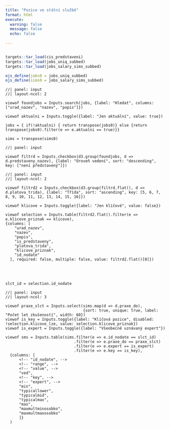 ```yaml
---
title: "Pozice ve státní službě"
format: html
execute: 
  warning: false
  message: false
  echo: false
  
---
```


```r
```

```r
targets::tar_load(cis_predstaveni)
targets::tar_load(jobs_uniq_subbed)
targets::tar_load(jobs_salary_sims_subbed)
```

```r
ojs_define(jobs0 = jobs_uniq_subbed)
ojs_define(sims0 = jobs_salary_sims_subbed)
```

```ojs
//| panel: input
//| layout-ncol: 2

viewof foundjobs = Inputs.search(jobs, {label: "Hledat", columns: ["urad_nazev", "nazev", "popis"]})

viewof aktualni = Inputs.toggle({label: "Jen aktuální", value: true})

```

```ojs
jobs = { if(!aktualni) { return transpose(jobs0)} else {return transpose(jobs0).filter(e => e.aktualni == true)}}
```


```ojs
sims = transpose(sims0)
```


```ojs
//| panel: input

viewof filtrd = Inputs.checkbox(d3.group(foundjobs, d => d.predstaveny_nazev), {label: "Úroveň vedení", sort: "descending", key: ["není představený"]})
```

```ojs
//| panel: input
//| layout-ncol: 2

viewof filtrd2 = Inputs.checkbox(d3.group(filtrd.flat(), d => d.platova_trida), {label: "Třída", sort: "ascending", key: [5, 6, 7, 8, 9, 10, 11, 12, 13, 14, 15, 16]})

viewof klicove = Inputs.toggle({label: "Jen klíčové", value: false})
```


```ojs

viewof selection = Inputs.table(filtrd2.flat().filter(e =>  e.klicove_priznak == klicove), 
{columns: [
    "urad_nazev",
    "nazev",
    "popis",
    "is_predstaveny",
    "platova_trida",
    "klicove_priznak",
    "id_nodate"
  ], required: false, multiple: false, value: filtrd2.flat()[0]})
```

<br />
<br />

```ojs
slct_id = selection.id_nodate
```


```ojs
//| panel: input
//| layout-ncol: 3
 
viewof praxe_slct = Inputs.select(sims.map(d => d.praxe_do), 
                                  {sort: true, unique: true, label: "Počet let zkušeností", width: 60})
viewof is_key = Inputs.toggle({label: "Klíčová pozice", disabled: !selection.klicove_lze, value: selection.klicove_priznak})
viewof is_expert = Inputs.toggle({label: "Všeobecně uznávaný expert"})
```

```ojs
viewof sms = Inputs.table(sims.filter(e => e.id_nodate == slct_id)
                              .filter(e => e.praxe_do == praxe_slct)
                              .filter(e => e.expert == is_expert)
                              .filter(e => e.key == is_key),
  {columns: [
      <!-- "id_nodate", -->
      <!-- "range", -->
      <!-- "value", -->
      "ved",
      <!-- "key", -->
      <!-- "expert", -->
      "min", 
      "typicallower",
      "typicalmid",
      "typicalmax",
      "max",
      "maxmultminosobko",
      "maxmultmaxosobko"
      ]}
  )
```
